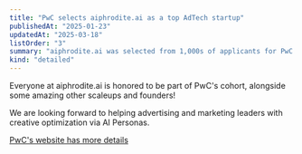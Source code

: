 ```yaml
---
title: "PwC selects aiphrodite.ai as a top AdTech startup"
publishedAt: "2025-01-23"
updatedAt: "2025-03-18"
listOrder: "3"
summary: "aiphrodite.ai was selected from 1,000s of applicants for PwC's Scale AdTech Programme"
kind: "detailed"
---
```

Everyone at aiphrodite.ai is honored to be part of PwC's cohort, alongside some amazing other scaleups and founders!

We are looking forward to helping advertising and marketing leaders with creative optimization via AI Personas.

[PwC's website has more details](https://www.pwc.co.uk/industries/technology-media-and-telecommunications/insights/scale-media.html)